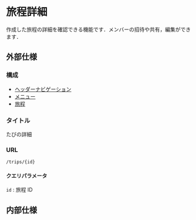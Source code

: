
# 旅程詳細

<ImageRow sp={sp} pc={pc} />

作成した旅程の詳細を確認できる機能です．メンバーの招待や共有，編集ができます．

## 外部仕様

### 構成

- [ヘッダーナビゲーション](./header)
- [メニュー](./menu)
- [旅程](./trips)

### タイトル

たびの詳細

### URL

`/trips/{id}`

#### クエリパラメータ

`id` : 旅程 ID

## 内部仕様
